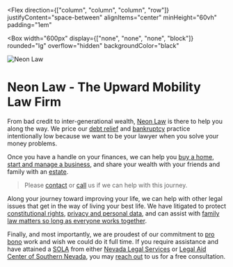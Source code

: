 
<PublicLayout>

<Seo
  title="Homepage"
/>

<Flex
  direction={["column", "column", "column", "row"]}
  justifyContent="space-between"
  alignItems="center"
  minHeight="60vh"
  padding="1em"
>

<Box
  width="600px"
  display={["none", "none", "none", "block"]}
  rounded="lg"
  overflow="hidden"
  backgroundColor="black"
>
<Image
  src="logo.png"
  alt="Neon Law"
  aspectRatio={1}
/>
</Box>

<Box padding="2em">

# Neon Law - The Upward Mobility Law Firm

From bad credit to inter-generational wealth, [Neon Law](/about-us) is there to
help you along the way. We price our [debt
relief](/practice-areas/debt-relief) and
[bankruptcy](/practice-areas/bankruptcy) practice intentionally low
because we want to be your lawyer when you solve your money problems.

Once you have a handle on your finances, we can help you [buy a
home](/practice-areas/real-estate), [start and manage a
business](/practice-areas/small-business), and share your wealth with your friends
and family with an [estate](/practice-areas/estate-planning).

> Please [contact](/contact) or <a href="tel:1-415-969-3892">call</a> us if we
> can help with this journey.

Along your journey toward improving your life, we can help with other legal
issues that get in the way of living your best life. We have litigated to
protect [constitutional rights](/practice-areas/constitutional-rights),
[privacy and personal data](/practice-areas/cybersecurity-and-privacy), and
can assist with [family law matters so long as everyone works
together](/practice-areas/family-law).

Finally, and most importantly, we are proudest of our commitment to [pro
bono](/pro-bono) work and wish we could do it full time. If you require
assistance and have attained a
[SOLA](http://www.lacsnpro_bono.org/wp-content/uploads/2019/12/SOLA-Process-Service-FAQ-2020.pdf)
from either [Nevada Legal Services](https://nlslaw.net) or [Legal Aid Center
of Southern Nevada](https://www.lacsn.org/), you may [reach out](/contact) to
us for a free consultation.

</Box>
</Flex>

</PublicLayout>
